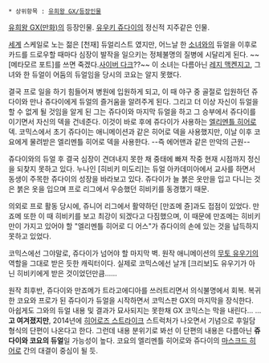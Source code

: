  * 상위항목 : [[유희왕 GX/등장인물]]

[[유희왕 GX(만화)]]의 등장인물. [[유우키 쥬다이]]의 정신적 지주같은 인물.

[[세계]] 스케일로 노는 젊은 [천재] 듀얼리스트 였지만, 어느날 한 [[소녀]]와의 듀얼을 이후로 카드를 드로우할 때마다 심장이 발작을 일으키는 정체불명의 질병에 시달리게 된다. ~~[메타모르 포트]를 쓰면 죽겠다.[[사이버 다크]]??~~ 이 소녀는 다름아닌 [[레지 맥켄지]]고, 그녀와 한 듀얼이 어둠의 듀얼임을 당시의 코요는 알지 못했다.

결국 프로 일을 하기 힘들어져 병원에 입원하게 되고, 이 때 야구 중 골절로 입원하던 쥬다이와 만나 쥬다이에게 듀얼의 즐거움을 알려주게 된다. 그리고 더 이상 자신이 듀얼을 할 수 없게 될 것임을 알게 된 그는 쥬다이와 마지막 듀얼을 하고 그 승부에서 쥬다이를 이기면서 자신의 덱을 건네준다. 이것이 바로 후에 쥬다이가 사용하는 [[엘리멘틀 히어로]] 덱. 코믹스에서 초기 쥬다이는 애니메이션과 같은 히어로 덱을 사용했지만, 이날 이후 코요에게 물려받은 엘리멘틀 히어로 덱을 사용한다. --즉 에어맨과 같은 만악의 근원--

쥬다이와의 듀얼 후 결국 심장이 견뎌내지 못한 채 중태에 빠져 작중 현재 시점까지 정신을 되찾지 못하고 있다. 누나인 [히비키 미도리]는 듀얼 아카데미아에서 교사를 하면서 동생이 주목한 쥬다이의 성장을 바라보고 있다. 쥬다이가 늘 붉은 옷만을 입고 다니는 것은 붉은 옷을 입으며 프로 리그에서 우승했던 히비키를 동경했기 때문.

의외로 프로 활동 당시에, 쥬니어 리그에서 활약하던 [만죠메 쥰]과도 접점이 있었다. 만죠메 또한 이 때 히비키를 보고 최강이 되겠다고 다짐했으며, 이 때문에 만죠메는 히비키만이 가지고 있어야 할 "엘리멘틀 히어로 디 어스"가 쥬다이의 손에 있는 것을 납득하지 못하고 있었다.

코믹스에선 그야말로, 쥬다이가 넘어야 할 마지막 벽. 원작 애니메이션의 [[무토 유우기]]의 역할을 그대로 받은 듯한 캐릭터이다. 실제로 코믹스에선 날개 [크리보]도 유우기가 아닌 히비키에게 받은 것이었던만큼......

원작 최후반, 쥬다이와 만죠메가 트라고에디아를 쓰러트리면서 의식불명에서 회복. 복귀한 코요와 프로가 된 쥬다이가 듀얼을 시작하면서 코믹스판 GX의 마지막을 장식한다. 아쉽게도 그와의 듀얼 내용 및 결과가 묘사되지는 못한채 GX 코믹스는 막을 내린다...
...'''고 여겨졌지만''', 2014년에 [[히어로즈 스트라이크]] 스트럭처가 나오면서 기념으로 후일담 형식의 단편이 나온다고 한다. 그런데 내용 분위기로 봐선 이 단편의 내용은 다름아닌 '''쥬다이와 코요의 듀얼'''일 가능성이 높다. 코요의 엘리멘틀 히어로와 쥬다이의 [[마스크드 히어로]] 간의 대결이 중심이 될 듯.

